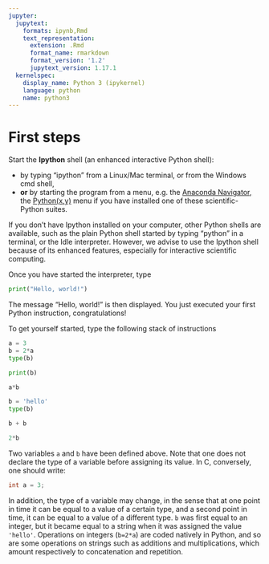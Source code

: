 ```yaml
---
jupyter:
  jupytext:
    formats: ipynb,Rmd
    text_representation:
      extension: .Rmd
      format_name: rmarkdown
      format_version: '1.2'
      jupytext_version: 1.17.1
  kernelspec:
    display_name: Python 3 (ipykernel)
    language: python
    name: python3
---
```


# First steps

Start the **Ipython** shell (an enhanced interactive Python shell):

- by typing "ipython" from a Linux/Mac terminal, or from the Windows cmd shell,
- **or** by starting the program from a menu, e.g. the [Anaconda Navigator],
  the [Python(x,y)] menu if you have installed one of these
  scientific-Python suites.

:::{tip}
If you don't have Ipython installed on your computer, other Python
shells are available, such as the plain Python shell started by
typing "python" in a terminal, or the Idle interpreter. However, we
advise to use the Ipython shell because of its enhanced features,
especially for interactive scientific computing.
:::

Once you have started the interpreter, type

```python
print("Hello, world!")
```

:::{tip}
The message "Hello, world!" is then displayed. You just executed your
first Python instruction, congratulations!
:::

To get yourself started, type the following stack of instructions

```python
a = 3
b = 2*a
type(b)
```

```python
print(b)
```

```python
a*b
```

```python
b = 'hello'
type(b)
```

```python
b + b
```

```python
2*b
```

:::{tip}
Two variables `a` and `b` have been defined above. Note that one does
not declare the type of a variable before assigning its value. In C,
conversely, one should write:

```c
int a = 3;
```

In addition, the type of a variable may change, in the sense that at
one point in time it can be equal to a value of a certain type, and a
second point in time, it can be equal to a value of a different
type. `b` was first equal to an integer, but it became equal to a
string when it was assigned the value `'hello'`. Operations on
integers (`b=2*a`) are coded natively in Python, and so are some
operations on strings such as additions and multiplications, which
amount respectively to concatenation and repetition.
:::

[anaconda navigator]: https://anaconda.org/anaconda/anaconda-navigator
[python(x,y)]: https://python-xy.github.io/